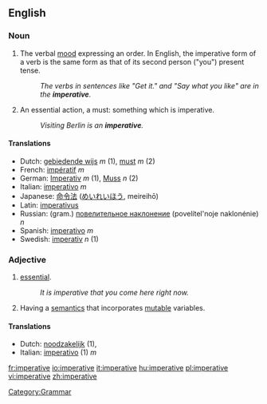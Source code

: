 ==English==

===Noun===
{{en-noun|s|-}}

# {{uncountable}} {{grammar}} The verbal [[mood]] expressing an order. In English, the imperative form of a verb is the same form as that of its second person ("you") present tense.
#: ''The verbs in sentences like "Get it." and "Say what you like" are in the '''imperative'''.''
# {{countable}} An essential action, a must: something which is imperative.
#:''Visiting Berlin is an '''imperative'''.''

====Translations====
{{rfc-trans}}
*Dutch: [[gebiedende wijs]] ''m'' (1), [[must]] ''m'' (2)
*French: [[impératif]] ''m''
*German: [[Imperativ]] ''m'' (1), [[Muss]] ''n'' (2)
*Italian: [[imperativo]] ''m''
*Japanese: [[命令法]] ([[めいれいほう]], meireihō)
*Latin: [[imperativus]]
*Russian: (gram.) [[повелительное наклонение]] (povelítel'noje naklonénie) ''n''
*Spanish: [[imperativo]] ''m''
*Swedish: [[imperativ]] ''n'' (1)

===Adjective===
{{en-adj}}

# [[essential]].
#:''It is imperative that you come here right now.''
# {{comptheory}}  Having a [[semantics]] that incorporates [[mutable]] variables.

====Translations====
*Dutch: [[noodzakelijk]] (1), 
*Italian: [[imperativo]] (1) ''m''

[[Category:Grammar]]

[[fr:imperative]]
[[io:imperative]]
[[it:imperative]]
[[hu:imperative]]
[[pl:imperative]]
[[vi:imperative]]
[[zh:imperative]]